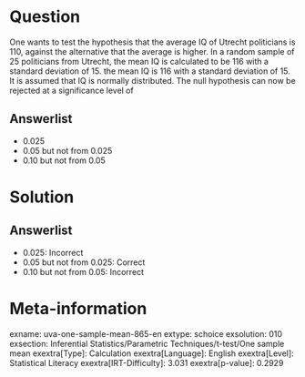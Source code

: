 Question
========

One wants to test the hypothesis that the average IQ of Utrecht politicians is 110, against the alternative that the average is higher. In a random sample of 25 politicians from Utrecht, the mean IQ is calculated to be 116 with a standard deviation of 15. the mean IQ is 116 with a standard deviation of 15. It is assumed that IQ is normally distributed. The null hypothesis can now be rejected at a significance level of

Answerlist
----------

* 0.025
* 0.05 but not from 0.025
* 0.10 but not from 0.05

Solution
========

Answerlist
----------

* 0.025: Incorrect
* 0.05 but not from 0.025: Correct
* 0.10 but not from 0.05: Incorrect

Meta-information
================
exname: uva-one-sample-mean-865-en
extype: schoice
exsolution: 010
exsection: Inferential Statistics/Parametric Techniques/t-test/One sample mean
exextra[Type]: Calculation
exextra[Language]: English
exextra[Level]: Statistical Literacy
exextra[IRT-Difficulty]: 3.031
exextra[p-value]: 0.2929
